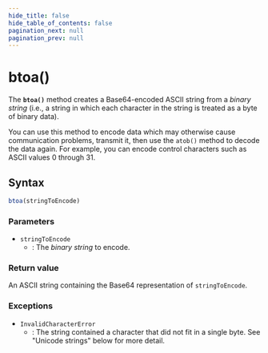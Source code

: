 ```yaml
---
hide_title: false
hide_table_of_contents: false
pagination_next: null
pagination_prev: null
---
```

# btoa()

The **`btoa()`** method creates a
Base64-encoded ASCII string from a _binary string_ (i.e., a
string in which each character in the string is treated as a byte
of binary data).

You can use this method to encode data which may otherwise cause communication
problems, transmit it, then use the `atob()` method to decode the data again. For example, you can encode control
characters such as ASCII values 0 through 31.

## Syntax

```js
btoa(stringToEncode)
```

### Parameters

- `stringToEncode`
  - : The _binary string_ to encode.

### Return value

An ASCII string containing the Base64 representation of
`stringToEncode`.

### Exceptions

- `InvalidCharacterError`
  - : The string contained a character that did not fit in a single byte. See "Unicode
    strings" below for more detail.
